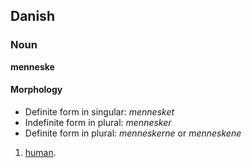 == Danish ==
=== Noun ===
'''menneske'''

====Morphology====
*Definite form in singular: ''mennesket'' 
*Indefinite form in plural: ''mennesker''
*Definite form in plural: ''menneskerne'' or ''menneskene''

# [[human]].